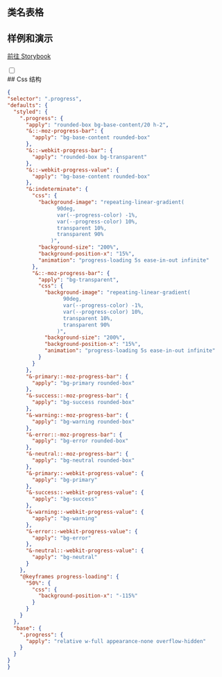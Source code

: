 
## 类名表格

<CssTable name="progress" />

## 样例和演示

[前往 Storybook](https://story.ui.icebreaker.top/?path=/docs/feedback-progress--docs)

<div className="collapse">
<input type="checkbox" /> 
<div class="collapse-title px-0">
## Css 结构
</div>
<div class="collapse-content"> 

```json
{
"selector": ".progress",
"defaults": {
  "styled": {
    ".progress": {
      "apply": "rounded-box bg-base-content/20 h-2",
      "&::-moz-progress-bar": {
        "apply": "bg-base-content rounded-box"
      },
      "&::-webkit-progress-bar": {
        "apply": "rounded-box bg-transparent"
      },
      "&::-webkit-progress-value": {
        "apply": "bg-base-content rounded-box"
      },
      "&:indeterminate": {
        "css": {
          "background-image": "repeating-linear-gradient(
                90deg,
                var(--progress-color) -1%,
                var(--progress-color) 10%,
                transparent 10%,
                transparent 90%
              )",
          "background-size": "200%",
          "background-position-x": "15%",
          "animation": "progress-loading 5s ease-in-out infinite"
        },
        "&::-moz-progress-bar": {
          "apply": "bg-transparent",
          "css": {
            "background-image": "repeating-linear-gradient(
                  90deg,
                  var(--progress-color) -1%,
                  var(--progress-color) 10%,
                  transparent 10%,
                  transparent 90%
                )",
            "background-size": "200%",
            "background-position-x": "15%",
            "animation": "progress-loading 5s ease-in-out infinite"
          }
        }
      },
      "&-primary::-moz-progress-bar": {
        "apply": "bg-primary rounded-box"
      },
      "&-success::-moz-progress-bar": {
        "apply": "bg-success rounded-box"
      },
      "&-warning::-moz-progress-bar": {
        "apply": "bg-warning rounded-box"
      },
      "&-error::-moz-progress-bar": {
        "apply": "bg-error rounded-box"
      },
      "&-neutral::-moz-progress-bar": {
        "apply": "bg-neutral rounded-box"
      },
      "&-primary::-webkit-progress-value": {
        "apply": "bg-primary"
      },
      "&-success::-webkit-progress-value": {
        "apply": "bg-success"
      },
      "&-warning::-webkit-progress-value": {
        "apply": "bg-warning"
      },
      "&-error::-webkit-progress-value": {
        "apply": "bg-error"
      },
      "&-neutral::-webkit-progress-value": {
        "apply": "bg-neutral"
      }
    },
    "@keyframes progress-loading": {
      "50%": {
        "css": {
          "background-position-x": "-115%"
        }
      }
    }
  },
  "base": {
    ".progress": {
      "apply": "relative w-full appearance-none overflow-hidden"
    }
  }
}
}
```

</div>
</div>